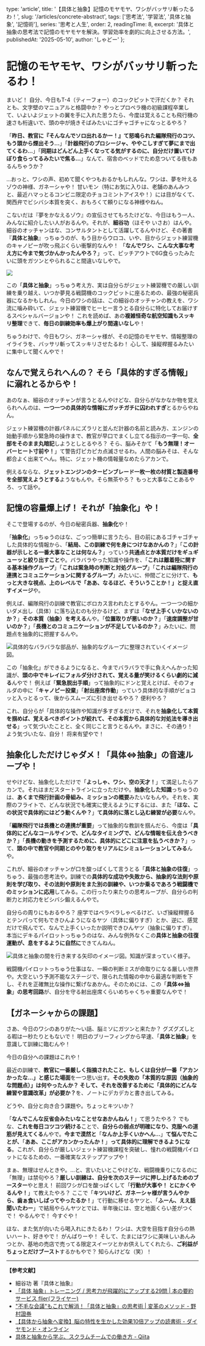 
  type: 'article',
  title: '【具体と抽象】記憶のモヤモヤ、ワシがバッサリ斬ったるわ！',
  slug: '/articles/concrete-abstract',
  tags: ['思考法', '学習法', '具体と抽象', '記憶術'],
  series: '思考と人生',
  order: 2,
  readingTime: 8,
  excerpt: '具体と抽象の思考法で記憶のモヤモヤを解決。学習効率を劇的に向上させる方法。',
  publishedAt: '2025-05-10',
  author: 'しゃどー'
};

# 記憶のモヤモヤ、ワシがバッサリ斬ったるわ！

まいど！ 自分、今日もT-4（ティーフォー）のコックピットで汗だくか？ それとも、文字壁のマニュアルと格闘中か？ やっとプロペラ機の初級課程卒業して、いよいよジェットの翼を手に入れた思うたら、今度は覚えることも飛行機の速さも桁違いで、頭の中が焼きそばみたいにゴチャゴチャになっとるやろ？

「**昨日、教官に『そんなんでソロ出れるかー！』て怒鳴られた編隊飛行のコツ、もう頭から煙出そう…**」「**計器飛行のプロシージャ、ややこしすぎて夢にまで出てくるわ…**」「**同期はどんどん上手くなってる気がするのに、自分だけ置いてけぼり食らってるみたいで焦る…**」なんて、宿舎のベッドでため息ついてる夜もあるんちゃうか？

…おっと、ワシの声、初めて聞くやつもおるかもしれんな。ワシは、夢を叶えるゾウの神様、ガネーシャや！ 甘いモン（特にお気に入りは、老舗のあんみつと、最近ハマっとるコンビニ限定のチョコミントアイスや！）には目がなくて、関西弁でビシバシ本質を突く、おもろくて頼りになる神様やねん。

こないだは『夢をかなえるゾウ』の宣伝させてもろたけどな、今日はもう一人、みんなに紹介したい人がおるんや。それが、**細谷功**（ほそや いさお）はんや。細谷のオッチャンはな、コンサルタントとして活躍してるんやけど、その著書『**具体と抽象**』っちゅうのが、もう目からウロコ、いや、目からジェット練習機のキャノピーが吹っ飛ぶくらい衝撃的なんや！ 「**なんでワシ、こんな大事な考え方に今まで気づかんかったんやろ？**」って、ピッチアウトで6G食らったみたいに頭をガツンとやられること間違いなしやで。

<Image
  src="/images/ContentImages/placeholder_abstract_concrete_1.jpg"
  width={600}
  height={350}
/>

この「**具体と抽象**」っちゅう考え方、実は自分らがジェット練習機での厳しい訓練を乗り越え、いつか夢見る戦闘機のコックピットに座るための、最強の秘密兵器になるかもしれん。今日のワシの話は、この細谷のオッチャンの教えを、ワシ流に噛み砕いて、ジェット練習機でヒーヒー言うとる自分らに特化してお届けするスペシャルバージョンや！ これを読めば、あの**複雑怪奇な航空知識もスッキリ整理**できて、**毎日の訓練効率も爆上がり間違いなし**や！

ちゅうわけで、今日もワシ、ガネーシャ様が、その記憶のモヤモヤ、情報整理のイライラを、バッサリ斬ってスッキリさせたるわ！ 心して、操縦桿握るみたいに集中して聞くんやで！

## なんで覚えられへんの？ そら「具体的すぎる情報」に溺れとるからや！

あのなぁ、細谷のオッチャンが言うとるんやけどな、自分らがなかなか物を覚えられへんのは、<Highlight>**一つ一つの具体的な情報にガッチガチに囚われすぎ**</Highlight>とるからやねん。

ジェット練習機の計器パネルにズラリと並んだ計器の名前と読み方、エンジンの始動手順から緊急時の操作まで、教官が早口でまくし立てる指示の一字一句、**全部をそのまま丸暗記**しようとしとるやろ？ そら、脳みそかて「**もう無理！オーバーヒート寸前や！**」て警告灯ピカピカ点滅させるわ。人間の脳みそは、そんな都合よく出来てへん。特に、ジェット機の情報量なめたらアカンで。

例えるならな、**ジェットエンジンのタービンブレード一枚一枚の材質と製造番号を全部覚えようとする**ようなもんや。そら無茶やろ？ もっと大事なことあるやろ、って話や。

## 記憶の容量爆上げ！ それが「抽象化」や！

そこで登場するのが、今日の秘密兵器、**抽象化**や！

「**抽象化**」っちゅうのはな、ごっつ簡単に言うたら、目の前にあるゴチャゴチャした具体的な情報から、「**結局、この訓練で何を身につけなあかんの？**」「**この計器が示しとる一番大事なことは何なん？**」っていう**共通点とか本質だけをギュギューッと絞り出すこと**や。バラバラやった知識や操作を、「**これは離着陸に関する基本操作グループ**」「**これは緊急時の判断と対処グループ**」「**これは編隊飛行の連携とコミュニケーションに関するグループ**」みたいに、仲間ごとに分けて、**もっと大きな視点、上のレベルで「ああ、なるほど、そういうことか！」と捉え直すイメージ**や。

例えば、編隊飛行の訓練で教官にボロカス言われたとするやん。一つ一つの細かいダメ出し（具体）に落ち込むのも分かるけど、まずは<Highlight>「**なぜ上手くいかないのか？**」**その本質（抽象）を考える**</Highlight>んや。「**位置取りが悪いのか？**」「**速度調整が甘いのか？**」「**長機とのコミュニケーションが不足しているのか？**」みたいに、問題点を抽象的に把握するんや。

<Image
  src="/images/ContentImages/placeholder_abstract_concrete_2.jpg"
  alt="具体的なバラバラな部品が、抽象的なグループに整理されていくイメージ図。"
  width={600}
  height={350}
/>

この「抽象化」ができるようになると、今までバラバラで手に負えへんかった知識が、**頭の中でキレイにフォルダ分けされて、覚える量が笑けるくらい劇的に減る**んやで！ 例えば「**緊急脱出手順**」って抽象的にドンと覚えとけば、そのフォルダの中に「**キャノピー投棄**」「**射出座席作動**」っていう具体的な手順がピョコッと入っとるって、後からスムーズに引き出せるやろ？ 便利やろ？

これ、自分らが「具体的な操作や知識が多すぎるだけで、それを<Highlight>**抽象化して本質を掴めば、覚えるべきポイントが絞れて、その本質から具体的な対処法を導き出せる**</Highlight>」って気づいたことと、全く同じこと言うとるんや。まさに、その通り！ よう気づいたな、自分！ 将来有望やで！

## 抽象化しただけじゃダメ！「具体⇔抽象」の音速ループや！

せやけどな、抽象化しただけで「**よっしゃ、ワシ、空の天才！**」て満足したらアカンで。それはまだスタートラインに立っただけや。**抽象化した知識**っちゅうのは、**あくまで飛行計画の骨組み、ミッションの概要**みたいなもんや。それを、実際のフライトで、どんな状況でも確実に使えるようにするには、また「**ほな、この状況で具体的にはどう動くんや？**」**て具体的に落とし込む練習が必要**なんや。

「**編隊飛行では長機との連携が重要**」って抽象的な教訓を掴んだら、今度は「**具体的にどんなコールサインで、どんなタイミングで、どんな情報を伝え合うべきか？**」「**長機の動きを予測するために、具体的にどこに注意を払うべきか？**」って、**頭の中で教官や同期とのやり取りをリアルにシミュレーションしてみる**んや。

これが、細谷のオッチャンが口を酸っぱくして言うとる「**具体と抽象の往復**」っちゅう、最強の思考法や。訓練での<Highlight>**具体的な成功や失敗から、抽象的な法則や原則を学び取り、その法則や原則をまた別の訓練や、いつか乗るであろう戦闘機でのミッションに応用**</Highlight>してみる。この行ったり来たりの思考ループが、自分らの判断力と対応力をビシバシ鍛えるんやで。

自分らの周りにもおるやろ？ 座学ではペラペラしゃべるけど、いざ操縦桿握るとテンパって何もできひんようになるヤツ（具体に偏りすぎ）とか、逆に、感覚だけで飛んでて、なんで上手くいったか説明できひんヤツ（抽象に偏りすぎ）。本当にデキるパイロットっちゅうのはな、みんな例外なくこの**具体と抽象の往復運動が、息をするように自然に**できてんねん。

<Image
  src="/images/ContentImages/placeholder_abstract_concrete_3.jpg"
  alt="具体と抽象の間を行き来する矢印のイメージ図。知識が深まっていく様子。"
  width={600}
  height={350}
/>

戦闘機パイロットっちゅう仕事はな、一瞬の判断ミスが命取りになる厳しい世界や。大空という予測不能なステージで、限られた情報の中から最適な判断を下し、それを正確無比な操作に繋げなあかん。そのためには、この「**具体⇔抽象**」**の思考回路**が、自分を守る射出座席くらいめちゃくちゃ重要なんやで！

## 【ガネーシャからの課題】

さあ、今日のワシのありがた～い話、脳ミソにガツンと来たか？ グズグズしとる暇は一秒たりともないで！ 明日のブリーフィングから早速、「**具体と抽象**」を意識して訓練に臨むんや！

今日の自分への課題はこれや！

最近の訓練で、**教官に一番厳しく指摘されたこと、もしくは自分が一番「アカンかったな…」と感じた場面**を一つ思い出す。<Highlight>**その失敗の「本質的な原因（抽象的な問題点）」は何やったんか？ そして、それを改善するために「具体的にどんな練習や意識改革」が必要か？**</Highlight>を、ノートにデカデカと書き出してみる。

どうや、自分と向き合う課題や。ちょっとキツいか？

「**なんでこんな反省会みたいなことせなあかんねん！**」て思うたやろ？ でもな、**これを毎日コツコツ続ける**ことで、**自分らの弱点が明確になり、克服への道筋が見えてくる**んやで。<Highlight>**今まで漠然と**「**なんか上手くいかへん…**」**て悩んでたことが、**「**ああ、ここがアカンかったんか！**」**って具体的に理解できるようになる**</Highlight>。これが、自分らが厳しいジェット練習機課程を突破し、憧れの戦闘機パイロットになるための、一番確実なステップアップや！

まぁ、無理はせんときや。…と、言いたいとこやけどな、戦闘機乗りになるのに「無理」は禁句やろ？**厳しい訓練は、自分を次のステージに押し上げるためのブースター**やと思え！ 前回ワシが口を酸っぱくして「**行動が大事や！ とにかくやるんや！**」て教えたやろ？ ここで「**キツいけど、ガネーシャ様が言うんやから、歯ぁ食いしばってやったるか！**」て行動に移せるヤツと、「**ふーん、ええ話聞いたわー**」で結局やらんヤツとでは、半年後には、空と地面くらい差がつくで！ やるんやで！ 今すぐや！

ほな、また気が向いたら喝入れにきたるわ！ ワシは、大空を目指す自分らの熱いハート、好きやで！ がんばりーや！ そして、たまにはワシに美味しいあんみつとか、基地の売店で売ってる限定スイーツとかお供えしてくれたら、**ご利益がちょっとだけブースト**するかもやで？ 知らんけどな（笑）！

---
**【参考文献】**
* 細谷功 著『具体と抽象』
* [「具体 抽象」トレーニング / 思考力が飛躍的にアップする29問 | 本の要約サービス flier(フライヤー)](https://www.flierinc.com/summary/2542)
* ["不毛な会議"もこれで解消！「具体と抽象」の思考術 | 変革のメソッド - 野村證券](https://www.nomura.co.jp/wealthstyle/method/0084/)
* [【具体から抽象へ変換】脳の特性を生かした効果10倍アップの読書術 - ダイヤモンド・オンライン](https://diamond.jp/articles/-/254058)
* [具体と抽象から学ぶ、スクラムチームでの働き方 - Qiita](https://qiita.com/TakehiroKATO/items/805221607e3e951ac9a5)

